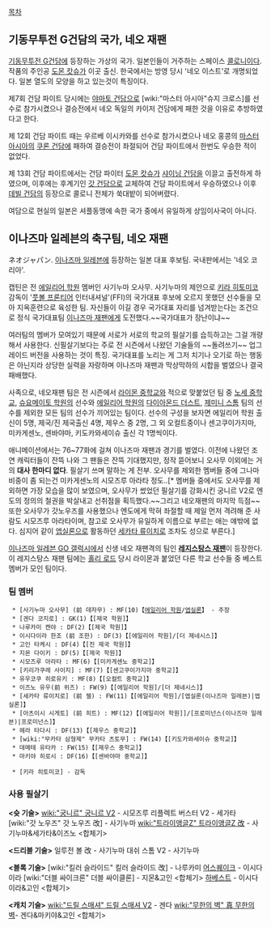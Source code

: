 [[목차]]

== 기동무투전 G건담의 국가, 네오 재팬 ==
[[기동무투전 G건담]]에 등장하는 가상의 국가. 일본인들이 거주하는 스페이스 [[콜로니]]이다. 작품의 주인공 [[도몬 캇슈]]가 이곳 출신. 한국에서는 방영 당시 '네오 이스트'로 개명되었다. 일본 열도의 모양을 하고 있는것이 특징이다.

제7회 건담 파이트 당시에는 [[야마토 건담]]으로 [wiki:"마스터 아시아"슈지 크로스]를 선수로 참가시켰으나 결승전에서 네오 독일의 카이저 건담에게 패한 것을 이유로 추방하였다고 한다.

제 12회 건담 파이트 때는 우르베 이시카와를 선수로 참가시켰으나 네오 홍콩의 [[마스터 아시아]]의 [[쿠론 건담]]에 패하여 결승전이 좌절되어 건담 파이트에서 한번도 우승한 적이 없었다.

제 13회 건담 파이트에서는 건담 파이터 [[도몬 캇슈]]가 [[샤이닝 건담]]을 이끌고 출전하게 하였으며, 이후에는 후계기인 [[갓 건담]]으로 교체하여 건담 파이트에서 우승하였으나 이후 [[데빌 건담]]의 등장으로 콜로니 전체가 쑥대밭이 되어버렸다.

여담으로 현실의 일본은 셔플동맹에 속한 국가 중에서 유일하게 상임이사국이 아니다.

== 이나즈마 일레븐의 축구팀, 네오 재팬 ==
ネオジャパン. [[이나즈마 일레븐]]에 등장하는 일본 대표 후보팀. 국내판에서는 '네오 코리아'.

캡틴은 전 [[에일리어 학원]] 멤버인 사기누마 오사무. 사기누마의 제안으로 [[키라 히토미코]] 감독이 '[[풋볼 프론티어]] 인터내셔널'(FFI)의 국가대표 후보에 오르지 못했던 선수들을 모아 지옥훈련으로 육성한 팀. 자신들이 이길 경우 국가대표 자리를 넘겨받는다는 조건으로 정식 국가대표팀 [[이나즈마 재팬]]에게 도전했다.~~국가대표가 장난이냐~~

여러팀의 멤버가 모여있기 때문에 서로가 서로의 학교의 필살기를 습득하고는 그걸 개량해서 사용한다. 신필살기보다는 주로 전 시즌에서 나왔던 기술들의 ~~돌려쓰기~~ 업그레이드 버전을 사용하는 것이 특징. 국가대표를 노리는 게 그저 치기나 오기로 하는 행동은 아닌지라 상당한 실력을 자랑하며 이나즈마 재팬과 막상막하의 시합을 벌였으나 결국 패배했다.

사족으로, 네오재팬 팀은 전 시즌에서 [[라이몬 중학교]]와 적으로 맞붙었던 팀 중 [[노세 중학교]], [[슈요메이토 학원]]의 선수와 [[에일리어 학원]]의 [[다이아몬드 더스트]], [[제미니 스톰]] 팀의 선수를 제외한 모든 팀의 선수가 끼어있는 팀이다. 선수의 구성을 보자면 에일리어 학원 출신이 5명, 제국/진 제국출신 4명, 제우스 중 2명, 그 외 오컬트중이나 센고쿠이가지마, 미카게센노, 센바야마, 키도카와세이슈 출신 각 1명씩이다.

애니메이션에서는 76~77화에 걸쳐 이나즈마 재팬과 경기를 벌였다. 이전에 나왔던 조연 캐릭터들이 잔뜩 나와 그 팬들은 잔뜩 기대했지만, 정작 뜯어보니 오사무 이외에는 거의 '''대사 한마디 없다'''. 필살기 쓰며 말하는 게 전부. 오사무를 제외한 멤버들 중에 그나마 비중이 좀 되는건 미카게센노의 시모즈루 아라타 정도..[* 멤버들 중에서도 오사무를 제외하면 가장 모습을 많이 보였으며, 오사무가 썼었던 필살기를 강화시킨 궁니르 V2로 엔도의 정의의 철권을 박살내고 선취점을 획득했다.~~그리고 네오재팬의 마지막 득점~~ 또한 오사무가 갓노우즈를 사용했으나 엔도에게 막혀 좌절할 때 제일 먼저 격려해 준 사람도 시모즈루 아라타이며, 참고로 오사무가 유일하게 이름으로 부르는 애는 얘밖에 없다. 심지어 같이 [[엡실론]]으로 활동하던 [[세카타 류이치로]] 조차도 성으로 부른다.]

[[이나즈마 일레븐 GO 갤럭시]]에서 신생 네오 재팬격의 팀인 '''[[레지스탕스 재팬]]'''이 등장한다. 이 레지스탕스 재팬 팀에는 [[홀리 로드]] 당시 라이몬과 붙었던 다른 학교 선수들 중 베스트 멤버가 모인 팀이다.

=== 팀 멤버 ===
  * [사기누마 오사무] (前 데자무) : MF(10)【[[에일리어 학원]]/[[엡실론(이나즈마 일레븐)|엡실론]]】 - 주장
  * [겐다 코지로] : GK(1)【[제국 학원]】
  * 나루카미 켄야 : DF(2)【[제국 학원]】
  * 이시다이라 한조 (前 조한) : DF(3)【[에일리어 학원]/[더 제네시스]】
  * 고인 타케시 : DF(4)【[진 제국 학원]】
  * 지몬 다이키 : DF(5)【[제국 학원]】
  * 시모즈루 아라타 : MF(6)【[미카게센노 중학교]】
  * [키리가쿠레 사이지] : MF(7)【[센고쿠이가지마 중학교]】
  * 유우코쿠 히로유키 : MF(8)【[오컬트 중학교]】
  * 이즈노 유우(前 위즈) : FW(9)【[에일리어 학원]/[더 제네시스]】
  * [세카타 류이치로] (前 젤) : FW(11)【[에일리어 학원]/[엡실론(이나즈마 일레븐)|엡실론]】
  * [아츠이시 시게토] (前 히트) : MF(12)【[에일리어 학원]]/[프로미넌스(이나즈마 일레븐)|프로미넌스]】
  * 헤라 타다시 : DF(13)【[제우스 중학교]】
  * [wiki:"무카타 삼형제" 무카타 츠토무] : FW(14)【[키도카와세이슈 중학교]】
  * 데메테 유타카 : FW(15)【[제우스 중학교]】
  * 마키야 히로시 : DF(16)【[센바야마 중학교]】

  * [키라 히토미코] - 감독 
=== 사용 필살기 ===
'''<슛 기술>'''
[[wiki:"궁니르" 궁니르 V2]] - 시모즈루
리플렉트 버스터 V2 - 세가타
[wiki:"갓 노우즈" 갓 노우즈 改] - 사기누마
[[wiki:"트라이앵글Z" 트라이앵글Z 改]] - 사기누마&세가타&이즈노 <합체기>

'''<드리블 기술>'''
일루전 볼 改 - 사기누마
대쉬 스톰 V2 - 사기누마

'''<블록 기술>'''
[wiki:"킬러 슬라이드" 킬러 슬라이드 改] - 나루카미
[[어스퀘이크]] - 이시다이라
[wiki:"더블 싸이크론" 더블 싸이클론] - 지몬&고인 <합체기>
[[하베스트]] - 이시다이라&고인 <합체기>

'''<캐치 기술>'''
[[wiki:"드릴 스매셔" 드릴 스매셔 V2]] - 겐다
[[wiki:"무한의 벽" 真 무한의 벽]]- 겐다&마키야&고인 <합체기>
